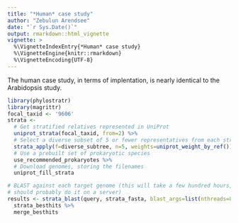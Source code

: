 ```yaml
---
title: "*Human* case study"
author: "Zebulun Arendsee"
date: "`r Sys.Date()`"
output: rmarkdown::html_vignette
vignette: >
  %\VignetteIndexEntry{*Human* case study}
  %\VignetteEngine{knitr::rmarkdown}
  %\VignetteEncoding{UTF-8}
---
```


The human case study, in terms of implentation, is nearly identical to the
Arabidopsis study.

```r
library(phylostratr)
library(magrittr)
focal_taxid <- '9606'
strata <-
  # Get stratified relatives represented in UniProt
  uniprot_strata(focal_taxid, from=2) %>%
  # Select a diverse subset of 5 or fewer representatives from each stratum.
  strata_apply(f=diverse_subtree, n=5, weights=uniprot_weight_by_ref()) %>%
  # Use a prebuilt set of prokaryotic species
  use_recommended_prokaryotes %>%
  # Download genomes, storing the filenames
  uniprot_fill_strata

# BLAST against each target genome (this will take a few hundred hours, you
# should probably do it on a server)
results <- strata_blast(query, strata_fasta, blast_args=list(nthreads=8)) %>%
  strata_besthits %>%
  merge_besthits
```
